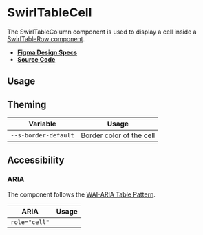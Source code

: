 
<Meta title="Components/SwirlTableCell" />

# SwirlTableCell

The SwirlTableColumn component is used to display a cell inside a
[SwirlTableRow component](?path=/docs/components-swirltablerow--docs).

- **[Figma Design Specs](https://www.figma.com/file/iRHiAFsHxnzux8gQ9EjlZe/Swirl-Components?node-id=2368%3A11396)**
- **[Source Code](https://github.com/flip-corp/swirl/tree/main/packages/swirl-components/src/components/swirl-table-cell)**

## Usage

<Canvas of={Stories.SwirlTableCell} sourceState="shown"></Canvas>

<Controls of={Stories.SwirlTableCell} />

## Theming

| Variable             | Usage                    |
| -------------------- | ------------------------ |
| `--s-border-default` | Border color of the cell |

## Accessibility

### ARIA

The component follows the
[WAI-ARIA Table Pattern](https://www.w3.org/WAI/ARIA/apg/patterns/table/).

| ARIA          | Usage |
| ------------- | ----- |
| `role="cell"` |       |
